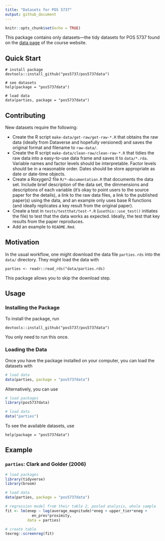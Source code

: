 ```yaml
---
title: "Datasets for POS 5737"
output: github_document
---
```


```r
knitr::opts_chunk$set(echo = TRUE)
```

This package contains only datasets---the tidy datasets for POS 5737 found on the [data page](https://pos5737.github.io/data.html) of the course website.

## Quick Start

```
# install package
devtools::install_github("pos5737/pos5737data")

# see datasets
help(package = "pos5737data")

# load data
data(parties, package = "pos5737data")
```

## Contributing

New datasets require the following:

- Create the R script `make-data/get-raw/get-raw-*.R` that obtains the raw data (ideally from Dataverse and hopefully versioned) and saves the original format and filename to `raw-data/`.
- Create the R script `make-data/clean-raw/clean-raw-*.R` that tidies the raw data into a easy-to-use data frame and saves it to `data/*.rda`. Variable names and factor levels should be interpretable. Factor levels should be in a reasonable order. Dates should be store appropriate as date or date-time objects. 
- Create a Roxygen2 file `R/*-documentation.R` that documents the data set. Include brief description of the data set, the dimmensions and descriptions of each variable (it's okay to point users to the source paper for the details), a link to the raw data files, a link to the published paper(s) using the data, and an example only uses base R functions (and ideally replicates a key result from the original paper).
- Create a test in `tests/testthat/test-*.R` (`usethis::use_test()` initiates the file) to test that the data works as expected. Ideally, the test that key results from the paper reproduces.
- Add an example to `README.Rmd`.

## Motivation

In the usual workflow, one might download the data file `parties.rds` into the `data/` directory. They might load the data with

```
parties <- readr::read_rds("data/parties.rds)
```

This package allows you to skip the download step.

## Usage

### Installing the Package

To install the package, run 

```
devtools::install_github("pos5737/pos5737data")
```

You only need to run this once.

### Loading the Data

Once you have the package installed on your computer, you can load the datasets with

```r
# load data
data(parties, package = "pos5737data")
```

Alternatively, you can use

```r
# load packages
library(pos5737data)

# load data
data("parties")
```

To see the available datasets, use

```
help(package = "pos5737data")
```

## Example

### `parties`: Clark and Golder (2006)

```r
# load packages
library(tidyverse)
library(broom)

# load data
data(parties, package = "pos5737data")

# regression model from their table 2, pooled analysis, whole sample
fit <- lm(enep ~ log(average_magnitude)*eneg + upper_tier*eneg + 
            en_pres*proximity, 
          data = parties)

# create table
texreg::screenreg(fit)
```






